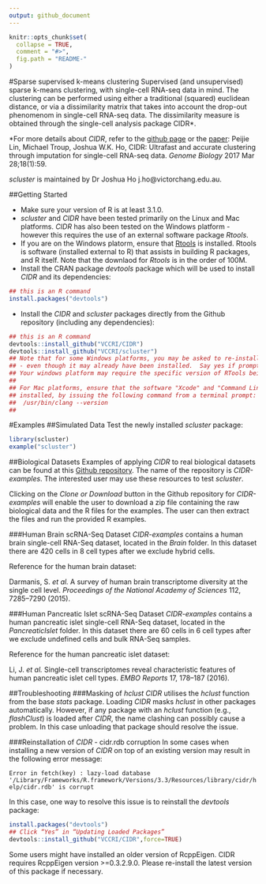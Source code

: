 ```yaml
---
output: github_document
---
```


<!-- README.md is generated from README.Rmd. Please edit that file -->

```r
knitr::opts_chunk$set(
  collapse = TRUE,
  comment = "#>",
  fig.path = "README-"
)
```

#Sparse supervised k-means clustering
Supervised (and unsupervised) sparse k-means clustering, with single-cell RNA-seq data in mind.  The clustering can be performed using either a traditional (squared) euclidean distance, or via a dissimilarity matrix that takes into account the drop-out phenomenom in single-cell RNA-seq data. The dissimilarity measure is obtained through the single-cell analysis package CIDR*.

*For more details about _CIDR_, refer to the [github page](https://github.com/VCCRI/CIDR) or the  [paper](https://genomebiology.biomedcentral.com/articles/10.1186/s13059-017-1188-0): 
Peijie Lin, Michael Troup, Joshua W.K. Ho, CIDR: Ultrafast and accurate clustering through imputation for single-cell RNA-seq data. _Genome Biology_ 2017 Mar 28;18(1):59.

_scluster_ is maintained by Dr Joshua Ho j.ho@victorchang.edu.au.

##Getting Started

* Make sure your version of R is at least 3.1.0.
* _scluster_ and _CIDR_ have been tested primarily on the Linux and Mac platforms.  _CIDR_ has also been tested on the Windows platform - however this requires the use of an external software package _Rtools_.
* If you are on the Windows platorm, ensure that [Rtools](https://cran.r-project.org/bin/windows/Rtools/) is installed. Rtools is software (installed external to R) that assists in building R packages, and R itself.  Note that the downlaod for _Rtools_ is in the order of 100M.
* Install the CRAN package _devtools_ package which will be used to install _CIDR_ and its dependencies:
```r
## this is an R command
install.packages("devtools")
```

* Install the _CIDR_ and _scluster_ packages directly from the Github repository (including any dependencies):

```r
## this is an R command
devtools::install_github("VCCRI/CIDR")
devtools::install_github("VCCRI/scluster")
## Note that for some Windows platforms, you may be asked to re-install RTools
## - even though it may already have been installed.  Say yes if prompted.
## Your windows platform may require the specific version of RTools being suggested.
##
## For Mac platforms, ensure that the software "Xcode" and "Command Line Tools" are
## installed, by issuing the following command from a terminal prompt:
##  /usr/bin/clang --version
##
```

#Examples
##Simulated Data
Test the newly installed _scluster_ package:

```r
library(scluster)
example("scluster")
```

##Biological Datasets
Examples of applying _CIDR_ to real biological datasets can be found at this [Github repository](https://github.com/VCCRI/CIDR-examples).  The name of the repository is _CIDR-examples_.  The interested user may use these resources to test _scluster_. 

Clicking on the _Clone or Download_ button in the Github repository for _CIDR-examples_ will enable the user to download a zip file containing the raw biological data and the R files for the examples.  The user can then extract the files and run the provided R examples.

###Human Brain scRNA-Seq Dataset
_CIDR-examples_ contains a human brain single-cell RNA-Seq dataset, located in the _Brain_ folder. In this dataset
there are 420 cells in 8 cell types after we exclude hybrid cells.  

Reference for the human brain dataset:

Darmanis, S. _et al._ A survey of human brain transcriptome diversity at the single cell level.
_Proceedings of the National Academy of Sciences_ 112, 7285–7290 (2015).

###Human Pancreatic Islet scRNA-Seq Dataset
_CIDR-examples_ contains a human pancreatic islet single-cell RNA-Seq dataset, located in the _PancreaticIslet_ folder. In this dataset there are 60 cells in 6 cell types after we exclude undefined cells and bulk RNA-Seq samples.  

Reference for the human pancreatic islet dataset:

Li, J. _et al._ Single-cell transcriptomes reveal characteristic features of human pancreatic islet
cell types. _EMBO Reports_ 17, 178–187 (2016).

##Troubleshooting
###Masking of _hclust_
_CIDR_ utilises the _hclust_ function from the base _stats_ package.  Loading _CIDR_ masks _hclust_ in other packages automatically. 
However, if any package with an _hclust_ function (e.g., _flashClust_) is loaded after _CIDR_, the name clashing can possibly cause a problem.
In this case unloading that package should resolve the issue.

###Reinstallation of _CIDR_ - cidr.rdb corruption
In some cases when installing a new version of _CIDR_ on top of an existing version may result in the following error message:

```Error in fetch(key) : lazy-load database '/Library/Frameworks/R.framework/Versions/3.3/Resources/library/cidr/help/cidr.rdb' is corrupt```

In this case, one way to resolve this issue is to reinstall the _devtools_ package:
```r
install.packages("devtools")
## Click “Yes” in “Updating Loaded Packages”
devtools::install_github("VCCRI/CIDR",force=TRUE)
```
Some users might have installed an older version of RcppEigen. CIDR requires RcppEigen version >=0.3.2.9.0. Please re-install the latest version of this package if necessary.
